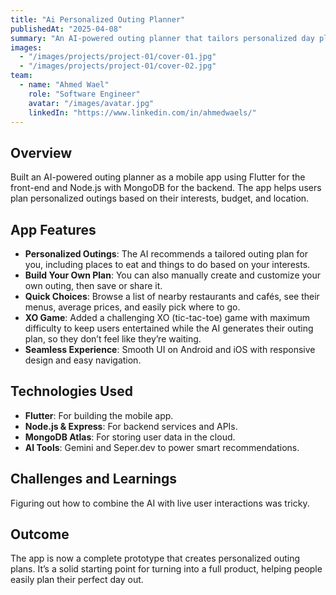 ---
title: "Ai Personalized Outing Planner"
publishedAt: "2025-04-08"
summary: "An AI-powered outing planner that tailors personalized day plans based on user preferences like food, activities, budget, and weather. It suggests optimized itineraries with venues, timings, and routes for a seamless experience."
images:
  - "/images/projects/project-01/cover-01.jpg"
  - "/images/projects/project-01/cover-02.jpg"
team:
  - name: "Ahmed Wael"
    role: "Software Engineer"
    avatar: "/images/avatar.jpg"
    linkedIn: "https://www.linkedin.com/in/ahmedwaels/"
---

## Overview

Built an AI-powered outing planner as a mobile app using Flutter for the front-end and Node.js with MongoDB for the backend. The app helps users plan personalized outings based on their interests, budget, and location.
## App Features

- **Personalized Outings**: The AI recommends a tailored outing plan for you, including places to eat and things to do based on your interests.
- **Build Your Own Plan**: You can also manually create and customize your own outing, then save or share it.
- **Quick Choices**: Browse a list of nearby restaurants and cafés, see their menus, average prices, and easily pick where to go.
- **XO Game**: Added a challenging XO (tic-tac-toe) game with maximum difficulty to keep users entertained while the AI generates their outing plan, so they don’t feel like they’re waiting.
- **Seamless Experience**: Smooth UI on Android and iOS with responsive design and easy navigation.


## Technologies Used

- **Flutter**: For building the mobile app.
- **Node.js & Express**: For backend services and APIs.
- **MongoDB Atlas**: For storing user data in the cloud.
- **AI Tools**: Gemini and Seper.dev to power smart recommendations.

## Challenges and Learnings

Figuring out how to combine the AI with live user interactions was tricky.
## Outcome

The app is now a complete prototype that creates personalized outing plans. It’s a solid starting point for turning into a full product, helping people easily plan their perfect day out.

